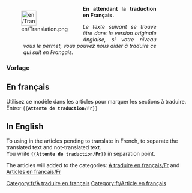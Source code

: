 <noinclude>

</noinclude>
<div style="width: 400px; margin: .5cm 0; clear: both"><div style="float: left">[[File:en/Translation.png|40px|left]]</div>
<div class="plainlinks" style="margin-left: 1.2cm; text-align: justify"><p style="border-bottom: 1px solid #8888aa">'''En attendant la traduction en Français.'''</p>
<p style="font-size: 90%">''Le texte suivant se trouve être dans le version originale Anglaise, si votre niveau vous le permet, vous pouvez nous aider à traduire ce qui suit en Français.''</p></div></div>
<includeonly>[[Category:fr/À traduire en français]][[Category:fr/Article en français]]</includeonly>
<noinclude>
===Vorlage===

==En français==
Utilisez ce modèle dans les articles pour marquer les sections à traduire.<br/>
Entrer <code><nowiki>{{</nowiki>'''Attente de traduction/Fr'''<nowiki>}}</nowiki></code>

==In English==
To using in the articles pending to translate in French, to separate the translated text and not-translated text.<br/>
You write <code><nowiki>{{</nowiki>'''Attente de traduction/Fr'''<nowiki>}}</nowiki></code> in separation point.

The articles will added to the categories: [[:Category:fr/À traduire en français|À traduire en français/Fr]] and [[:Category:fr/Articles en français|Articles en français/Fr]]

</noinclude>